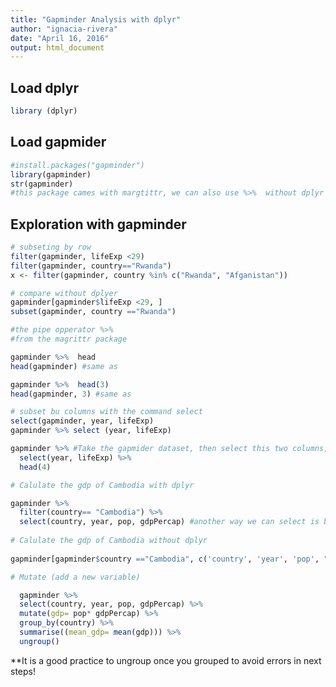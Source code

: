 ```yaml
---
title: "Gapminder Analysis with dplyr"
author: "ignacia-rivera"
date: "April 16, 2016"
output: html_document
---
```


## Load dplyr

```r
library (dplyr)
```

## Load gapmider

```r
#install.packages("gapminder")
library(gapminder)
str(gapminder)
#this package cames with margtittr, we can also use %>%  without dplyr but we need to upload margrittr.
```

## Exploration with gapminder

```r

# subseting by row
filter(gapminder, lifeExp <29)
filter(gapminder, country=="Rwanda")
x <- filter(gapminder, country %in% c("Rwanda", "Afganistan"))

# compare without dplyer
gapminder[gapminder$lifeExp <29, ]
subset(gapminder, country =="Rwanda") 

#the pipe opperator %>% 
#from the magrittr package

gapminder %>%  head
head(gapminder) #same as 

gapminder %>%  head(3)
head(gapminder, 3) #same as

# subset bu columns with the command select 
select(gapminder, year, lifeExp)
gapminder %>% select (year, lifeExp)

gapminder %>% #Take the gapmider dataset, then select this two columns, then show me the 4 first
  select(year, lifeExp) %>% 
  head(4)

# Calulate the gdp of Cambodia with dplyr

gapminder %>% 
  filter(country== "Cambodia") %>% 
  select(country, year, pop, gdpPercap) #another way we can select is by select(-continet, -lifeExp) 
  
# Calulate the gdp of Cambodia without dplyr
  
gapminder[gapminder$country =="Cambodia", c('country', 'year', 'pop', "gdpPercap")]

# Mutate (add a new variable)

  gapminder %>%  
  select(country, year, pop, gdpPercap) %>% 
  mutate(gdp= pop* gdpPercap) %>% 
  group_by(country) %>% 
  summarise((mean_gdp= mean(gdp))) %>% 
  ungroup()
```

**It is a good practice to ungroup once you grouped to avoid errors in next steps!
  
